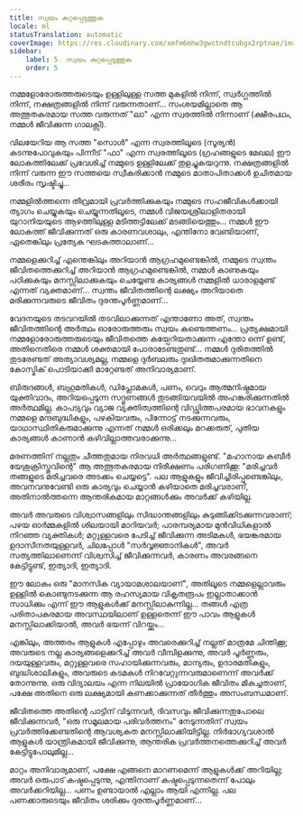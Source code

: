 ```yaml
---
title: സ്വയം കുറ്റപ്പെടുത്തുക
locale: ml
statusTranslation: automatic
coverImage: https://res.cloudinary.com/xmfm6mhw3gwctndtcubgx2rptnae/image/upload/v1740468922/small_cover_tratado_de_psicologia_revolucionaria_a4c0dca4e0.webp
sidebar:
    label: 5. സ്വയം കുറ്റപ്പെടുത്തുക
    order: 5
---
```

നമ്മളോരോരുത്തരുടെയും ഉള്ളിലുള്ള സത്ത മുകളിൽ നിന്ന്, സ്വർഗ്ഗത്തിൽ നിന്ന്, നക്ഷത്രങ്ങളിൽ നിന്ന് വരുന്നതാണ്... സംശയമില്ലാതെ ആ അത്ഭുതകരമായ സത്ത വരുന്നത് "ലാ" എന്ന സ്വരത്തിൽ നിന്നാണ് (ക്ഷീരപഥം, നമ്മൾ ജീവിക്കുന്ന ഗാലക്സി).

വിലയേറിയ ആ സത്ത "സൊൾ" എന്ന സ്വരത്തിലൂടെ (സൂര്യൻ) കടന്നുപോവുകയും പിന്നീട് "ഫാ" എന്ന സ്വരത്തിലൂടെ (ഗ്രഹങ്ങളുടെ മേഖല) ഈ ലോകത്തിലേക്ക് പ്രവേശിച്ച് നമ്മുടെ ഉള്ളിലേക്ക് തുളച്ചുകയറുന്നു. നക്ഷത്രങ്ങളിൽ നിന്ന് വരുന്ന ഈ സത്തയെ സ്വീകരിക്കാൻ നമ്മുടെ മാതാപിതാക്കൾ ഉചിതമായ ശരീരം സൃഷ്ടിച്ചു...

നമ്മളിൽത്തന്നെ തീവ്രമായി പ്രവർത്തിക്കുകയും നമ്മുടെ സഹജീവികൾക്കായി ത്യാഗം ചെയ്യുകയും ചെയ്യുന്നതിലൂടെ, നമ്മൾ വിജയശ്രീലാളിതരായി യുറാനിയയുടെ ആഴത്തിലുള്ള മടിത്തട്ടിലേക്ക് മടങ്ങിയെത്തും... നമ്മൾ ഈ ലോകത്ത് ജീവിക്കുന്നത് ഒരു കാരണവശാലും, എന്തിനോ വേണ്ടിയാണ്, ഏതെങ്കിലും പ്രത്യേക ഘടകത്താലാണ്...

നമ്മളെക്കുറിച്ച് എന്തെങ്കിലും അറിയാൻ ആഗ്രഹമുണ്ടെങ്കിൽ, നമ്മുടെ സ്വന്തം ജീവിതത്തെക്കുറിച്ച് അറിയാൻ ആഗ്രഹമുണ്ടെങ്കിൽ, നമ്മൾ കാണുകയും പഠിക്കുകയും മനസ്സിലാക്കുകയും ചെയ്യേണ്ട കാര്യങ്ങൾ നമ്മളിൽ ധാരാളമുണ്ട് എന്നത് വ്യക്തമാണ്... സ്വന്തം ജീവിതത്തിന്റെ ലക്ഷ്യം അറിയാതെ മരിക്കുന്നവരുടെ ജീവിതം ദുരന്തപൂർണ്ണമാണ്...

വേദനയുടെ തടവറയിൽ തടവിലാക്കുന്നത് എന്താണോ അത്, സ്വന്തം ജീവിതത്തിന്റെ അർത്ഥം ഓരോരുത്തരും സ്വയം കണ്ടെത്തണം... പ്രത്യക്ഷമായി നമ്മളോരോരുത്തരുടെയും ജീവിതത്തെ കയ്പേറിയതാക്കുന്ന എന്തോ ഒന്ന് ഉണ്ട്, അതിനെതിരെ നമ്മൾ ശക്തമായി പോരാടേണ്ടതുണ്ട്... നമ്മൾ ദുരിതത്തിൽ തുടരേണ്ടത് അത്യാവശ്യമല്ല, നമ്മളെ ദുർബലരും ദുഃഖിതരുമാക്കുന്നതിനെ കോസ്മിക് പൊടിയാക്കി മാറ്റേണ്ടത് അനിവാര്യമാണ്.

ബിരുദങ്ങൾ, ബഹുമതികൾ, ഡിപ്ലോമകൾ, പണം, വെറും ആത്മനിഷ്ഠമായ യുക്തിവാദം, അറിയപ്പെടുന്ന സദ്ഗുണങ്ങൾ തുടങ്ങിയവയിൽ അഹങ്കരിക്കുന്നതിൽ അർത്ഥമില്ല. കാപട്യവും വ്യാജ വ്യക്തിത്വത്തിന്റെ വിഡ്ഢിത്തപരമായ ഭാവനകളും നമ്മളെ മന്ദബുദ്ധികളും, പഴകിയവരും, പിന്നോട്ട് നടക്കുന്നവരും, യാഥാസ്ഥിതികരുമാക്കുന്നു എന്നത് നമ്മൾ ഒരിക്കലും മറക്കരുത്, പുതിയ കാര്യങ്ങൾ കാണാൻ കഴിവില്ലാത്തവരാക്കുന്നു...

മരണത്തിന് നല്ലതും ചീത്തതുമായ നിരവധി അർത്ഥങ്ങളുണ്ട്. "മഹാനായ കബീർ യേശുക്രിസ്തുവിന്റെ" ആ അത്ഭുതകരമായ നിരീക്ഷണം പരിഗണിക്കൂ: "മരിച്ചവർ തങ്ങളുടെ മരിച്ചവരെ അടക്കം ചെയ്യട്ടെ". പല ആളുകളും ജീവിച്ചിരിപ്പുണ്ടെങ്കിലും, അവനവനുവേണ്ടി ഒരു കാര്യവും ചെയ്യാൻ കഴിയാതെ മരിച്ചവരാണ്, അതിനാൽത്തന്നെ ആന്തരികമായ മാറ്റങ്ങൾക്കും അവർക്ക് കഴിയില്ല.

അവർ അവരുടെ വിശ്വാസങ്ങളിലും സിദ്ധാന്തങ്ങളിലും കുടുങ്ങിക്കിടക്കുന്നവരാണ്; പഴയ ഓർമ്മകളിൽ ശിലയായി മാറിയവർ; പാരമ്പര്യമായ മുൻവിധികളാൽ നിറഞ്ഞ വ്യക്തികൾ; മറ്റുള്ളവരെ പേടിച്ച് ജീവിക്കുന്ന അടിമകൾ, ഭയങ്കരമായ ഉദാസീനതയുള്ളവർ, ചിലപ്പോൾ "സർവ്വജ്ഞാനികൾ", അവർ സത്യത്തിലാണെന്ന് വിശ്വസിച്ച് ജീവിക്കുന്നവർ, കാരണം അവരങ്ങനെ കേട്ടിട്ടുണ്ട്, ഇത്യാദി, ഇത്യാദി.

ഈ ലോകം ഒരു "മാനസിക വ്യായാമശാലയാണ്", അതിലൂടെ നമ്മളെല്ലാവരും ഉള്ളിൽ കൊണ്ടുനടക്കുന്ന ആ രഹസ്യമായ വികൃതരൂപം ഇല്ലാതാക്കാൻ സാധിക്കും എന്ന് ഈ ആളുകൾക്ക് മനസ്സിലാകുന്നില്ല... തങ്ങൾ എത്ര പരിതാപകരമായ അവസ്ഥയിലാണ് ഉള്ളതെന്ന് ഈ പാവം ആളുകൾ മനസ്സിലാക്കിയാൽ, അവർ ഭയന്ന് വിറയ്ക്കും...

എങ്കിലും, അത്തരം ആളുകൾ എപ്പോഴും അവരെക്കുറിച്ച് നല്ലത് മാത്രമേ ചിന്തിക്കൂ; അവരുടെ നല്ല കാര്യങ്ങളെക്കുറിച്ച് അവർ വീമ്പിളക്കുന്നു, അവർ പൂർണ്ണരും, ദയയുള്ളവരും, മറ്റുള്ളവരെ സഹായിക്കുന്നവരും, മാന്യരും, ഉദാരമതികളും, ബുദ്ധിശാലികളും, അവരുടെ കടമകൾ നിറവേറ്റുന്നവരുമാണെന്ന് അവർക്ക് തോന്നുന്നു. ഒരു വിദ്യാലയം എന്ന നിലയിൽ പ്രായോഗിക ജീവിതം മികച്ചതാണ്, പക്ഷേ അതിനെ ഒരു ലക്ഷ്യമായി കണക്കാക്കുന്നത് തീർത്തും അസംബന്ധമാണ്.

ജീവിതത്തെ അതിന്റെ പാട്ടിന് വിടുന്നവർ, ദിവസവും ജീവിക്കുന്നതുപോലെ ജീവിക്കുന്നവർ, "ഒരു സമൂലമായ പരിവർത്തനം" നേടുന്നതിന് സ്വയം പ്രവർത്തിക്കേണ്ടതിന്റെ ആവശ്യകത മനസ്സിലാക്കിയിട്ടില്ല. നിർഭാഗ്യവശാൽ ആളുകൾ യാന്ത്രികമായി ജീവിക്കുന്നു, ആന്തരിക പ്രവർത്തനത്തെക്കുറിച്ച് അവർ കേട്ടിട്ടുപോലുമില്ല...

മാറ്റം അനിവാര്യമാണ്, പക്ഷേ എങ്ങനെ മാറണമെന്ന് ആളുകൾക്ക് അറിയില്ല; അവർ ഒരുപാട് കഷ്ടപ്പെടുന്നു, എന്തിനാണ് കഷ്ടപ്പെടുന്നതെന്ന് പോലും അവർക്കറിയില്ല... പണം ഉണ്ടായാൽ എല്ലാം ആയി എന്നില്ല. പല പണക്കാരുടെയും ജീവിതം ശരിക്കും ദുരന്തപൂർണ്ണമാണ്...

